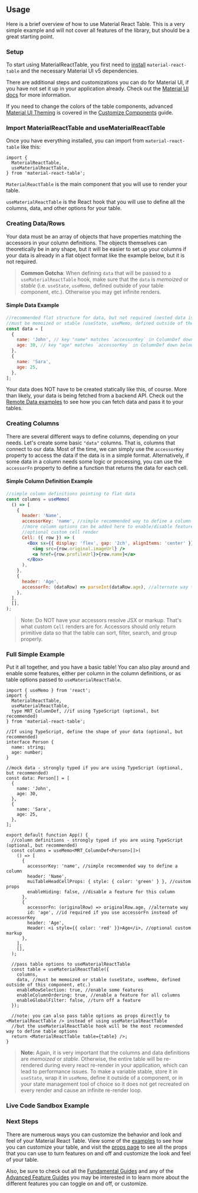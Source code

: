 
<Head>
  <title>{'Usage - Material React Table V2 Docs'}</title>
  <meta
    name="description"
    content="A brief overview of how to use material-react-table and create columns and data"
  />
</Head>

## Usage

Here is a brief overview of how to use Material React Table. This is a very simple example and will not cover all features of the library, but should be a great starting point.

### Setup

To start using MaterialReactTable, you first need to [install](/docs/getting-started/install) `material-react-table` and the necessary Material UI v5 dependencies.

There are additional steps and customizations you can do for Material UI, if you have not set it up in your application already. Check out the [Material UI docs](https://mui.com/material-ui/getting-started/installation/) for more information.

If you need to change the colors of the table components, advanced [Material UI Theming](https://mui.com/material-ui/customization/default-theme/) is covered in the [Customize Components](/docs/guides/customize-components#material-ui-theme) guide.

### Import MaterialReactTable and useMaterialReactTable

Once you have everything installed, you can import from `material-react-table` like this:

```tsx
import {
  MaterialReactTable,
  useMaterialReactTable,
} from 'material-react-table';
```

`MaterialReactTable` is the main component that you will use to render your table.

`useMaterialReactTable` is the React hook that you will use to define all the columns, data, and other options for your table.

### Creating Data/Rows

Your data must be an array of objects that have properties matching the accessors in your column definitions. The objects themselves can theoretically be in any shape, but it will be easier to set up your columns if your data is already in a flat object format like the example below, but it is not required.

> **Common Gotcha**: When defining `data` that will be passed to a `useMaterialReactTable` hook, make sure that the `data` is _memoized_ or _stable_ (i.e. `useState`, `useMemo`, defined outside of your table component, etc.). Otherwise you may get infinite renders.

#### Simple Data Example

```jsx
//recommended flat structure for data, but not required (nested data is fine, but takes more setup in column definitions)
//must be memoized or stable (useState, useMemo, defined outside of the component, etc.)
const data = [
  {
    name: 'John', // key "name" matches `accessorKey` in ColumnDef down below
    age: 30, // key "age" matches `accessorKey` in ColumnDef down below
  },
  {
    name: 'Sara',
    age: 25,
  },
];
```

Your data does NOT have to be created statically like this, of course. More than likely, your data is being fetched from a backend API. Check out the [Remote Data examples](/docs/examples/react-query) to see how you can fetch data and pass it to your tables.

### Creating Columns

There are several different ways to define columns, depending on your needs. Let's create some basic `"data"` columns. That is, columns that connect to our data. Most of the time, we can simply use the `accessorKey` property to access the data if the data is in a simple format. Alternatively, if some data in a column needs some logic or processing, you can use the `accessorFn` property to define a function that returns the data for each cell.

#### Simple Column Definition Example

```jsx
//simple column definitions pointing to flat data
const columns = useMemo(
  () => [
    {
      header: 'Name',
      accessorKey: 'name', //simple recommended way to define a column
      //more column options can be added here to enable/disable features, customize look and feel, etc.
      //optional custom cell render
      Cell: ({ row }) => (
        <Box sx={{ display: 'flex', gap: '2ch', alignItems: 'center' }}>
          <img src={row.original.imageUrl} />
          <a href={row.profileUrl}>{row.name}</a>
        </Box>
      ),
    },
    {
      header: 'Age',
      accessorFn: (dataRow) => parseInt(dataRow.age), //alternate way to access data if processing logic is needed
    },
  ],
  [],
);
```

> Note: Do NOT have your accessors resolve JSX or markup. That's what custom `Cell` renders are for. Accessors should only return primitive data so that the table can sort, filter, search, and group properly.

### Full Simple Example

Put it all together, and you have a basic table! You can also play around and enable some features, either per column in the column definitions, or as table options passed to `useMaterialReactTable`.

```tsx
import { useMemo } from 'react';
import {
  MaterialReactTable,
  useMaterialReactTable,
  type MRT_ColumnDef, //if using TypeScript (optional, but recommended)
} from 'material-react-table';

//If using TypeScript, define the shape of your data (optional, but recommended)
interface Person {
  name: string;
  age: number;
}

//mock data - strongly typed if you are using TypeScript (optional, but recommended)
const data: Person[] = [
  {
    name: 'John',
    age: 30,
  },
  {
    name: 'Sara',
    age: 25,
  },
];

export default function App() {
  //column definitions - strongly typed if you are using TypeScript (optional, but recommended)
  const columns = useMemo<MRT_ColumnDef<Person>[]>(
    () => [
      {
        accessorKey: 'name', //simple recommended way to define a column
        header: 'Name',
        muiTableHeadCellProps: { style: { color: 'green' } }, //custom props
        enableHiding: false, //disable a feature for this column
      },
      {
        accessorFn: (originalRow) => originalRow.age, //alternate way
        id: 'age', //id required if you use accessorFn instead of accessorKey
        header: 'Age',
        Header: <i style={{ color: 'red' }}>Age</i>, //optional custom markup
      },
    ],
    [],
  );

  //pass table options to useMaterialReactTable
  const table = useMaterialReactTable({
    columns,
    data, //must be memoized or stable (useState, useMemo, defined outside of this component, etc.)
    enableRowSelection: true, //enable some features
    enableColumnOrdering: true, //enable a feature for all columns
    enableGlobalFilter: false, //turn off a feature
  });

  //note: you can also pass table options as props directly to <MaterialReactTable /> instead of using useMaterialReactTable
  //but the useMaterialReactTable hook will be the most recommended way to define table options
  return <MaterialReactTable table={table} />;
}
```

> **Note:** Again, it is very important that the columns and data definitions are _memoized_ or _stable_. Otherwise, the entire table will be re-rendered during every react re-render in your application, which can lead to performance issues. To make a variable stable, store it in `useState`, wrap it in `useMemo`, define it outside of a component, or in your state management tool of choice so it does not get recreated on every render and cause an infinite re-render loop.

### Live Code Sandbox Example

<SimpleCodeSandbox />

### Next Steps

There are numerous ways you can customize the behavior and look and feel of your Material React Table. View some of the [examples](/docs/examples) to see how you can customize your table, and visit the [props page](/docs/api/table-options) to see all the props that you can use to turn features on and off and customize the look and feel of your table.

Also, be sure to check out all the [Fundamental Guides](/docs/guides#fundamentals) and any of the [Advanced Feature Guides](/docs/guides#feature-guides) you may be interested in to learn more about the different features you can toggle on and off, or customize.
